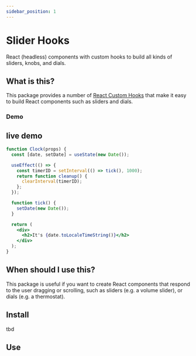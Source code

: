 ```yaml
---
sidebar_position: 1
---
```



# Slider Hooks

React (headless) components with custom hooks to build all kinds of sliders, knobs, and dials.

## What is this?

This package provides a number of [React Custom Hooks](https://react.dev/learn/reusing-logic-with-custom-hooks)
that make it easy to build React components such as sliders and dials.

### Demo

<UseWheelToAdjustDemo />

## live demo

```jsx live
function Clock(props) {
  const [date, setDate] = useState(new Date());

  useEffect(() => {
    const timerID = setInterval(() => tick(), 1000);
    return function cleanup() {
      clearInterval(timerID);
    };
  });

  function tick() {
    setDate(new Date());
  }

  return (
    <div>
      <h2>It's {date.toLocaleTimeString()}</h2>
    </div>
  );
}
```

## When should I use this?

This package is useful if you want to create React components that respond to the user dragging or scrolling,
such as sliders (e.g. a volume slider), or dials (e.g. a thermostat).

## Install

tbd

## Use
